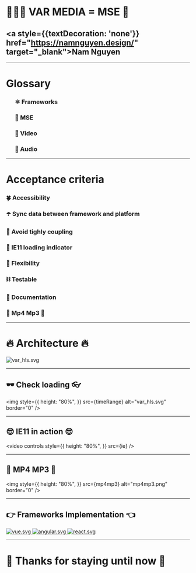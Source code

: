 


<Head>
  <title>VAR MEDIA = MSE</title>
</Head>

# 👨🏻‍💻 VAR MEDIA = MSE 🎉

## <a style={{textDecoration: 'none'}} href="https://namnguyen.design/" target="\_blank">Nam Nguyen</a>

---

# Glossary

<ul>
  <h3>⚛️ Frameworks</h3>
  <h3>🔮 MSE</h3>
  <h3>🎥 Video</h3>
  <h3>🎵 Audio</h3>
</ul>

---

# Acceptance criteria

<div
  style={{
    height: "80%",
  }}
>
  <Steps>
    <h3>🍀 Accessibility</h3>
    <h3>☂️ Sync data between framework and platform</h3>
    <h3>🍴 Avoid tighly coupling</h3>
    <h3>🎱 IE11 loading indicator</h3>
    <h3>🥋 Flexibility</h3>
    <h3>⛓ Testable</h3>
    <h3>📖 Documentation</h3>
    <h3>🎥 Mp4 Mp3 🎵</h3>
  </Steps>
</div>

---

# 🔥 Architecture 🔥

<img src={var_hls} alt="var_hls.svg" border="0" />

---

## 🕶 Check loading 👓

<img
  style={{
    height: "80%",
  }}
  src={timeRange}
  alt="var_hls.svg"
  border="0"
/>

---

## 😎 IE11 in action 😎

<video
  controls
  style={{
    height: "80%",
  }}
  src={ie}
/>

---

## 🎥 MP4 MP3 🎵

<img
  style={{
    height: "80%",
  }}
  src={mp4mp3}
  alt="mp4mp3.png"
  border="0"
/>

---

## 👉 Frameworks Implementation 👈

<div
  style={{
    display: "flex",
    height: "80%",
    justifyContent: "center",
    alignItems: "center",
  }}
>
  <a
    style={{ width: "33%" }}
    href="https://vue-hlsjs.netlify.app/"
    target="_blank"
  >
    <img src={vue} alt="vue.svg" border="0" />
  </a>
  <a
    style={{ width: "33%" }}
    href="https://angular-hlsjs.netlify.app/"
    target="_blank"
  >
    <img src={angular} alt="angular.svg" border="0" />
  </a>
  <a
    style={{ width: "33%" }}
    href="https://react-rock-hls.netlify.app/"
    target="_blank"
  >
    <img src={react} alt="react.svg" border="0" />
  </a>
</div>

---

# 👻 Thanks for staying until now 👻
